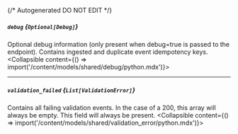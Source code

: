{/* Autogenerated DO NOT EDIT  */}

##### `debug` *{`Optional[Debug]`}*
Optional debug information (only present when debug\=true is passed to the endpoint). Contains ingested and duplicate event idempotency keys.
<Collapsible content={() => import('/content/models/shared/debug/python.mdx')}>
</Collapsible>

---
##### `validation_failed` *{`List[ValidationError]`}*
Contains all failing validation events. In the case of a 200, this array will always be empty. This field will always be present.
<Collapsible content={() => import('/content/models/shared/validation_error/python.mdx')}>
</Collapsible>


